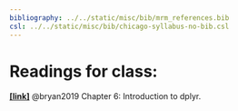 ```yaml
---
bibliography: ../../static/misc/bib/mrm_references.bib
csl: ../../static/misc/bib/chicago-syllabus-no-bib.csl
---
```


# Readings for class:
[**[link]**](https://stat545.com/dplyr-intro.html) @bryan2019 Chapter 6: Introduction to dplyr.

